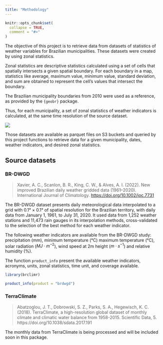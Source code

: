 ```yaml
---
title: "Methodology"
---
```


```r
knitr::opts_chunk$set(
  collapse = TRUE,
  comment = "#>"
)
```

The objective of this project is to retrieve data from datasets of statistics of weather variables for Brazilian municipalities. These datasets were created by using zonal statistics.

Zonal statistics are descriptive statistics calculated using a set of cells that spatially intersects a given spatial boundary. For each boundary in a map, statistics like average, maximum value, minimum value, standard deviation, and sum are obtained to represent the cell's values that intersect the boundary.

The Brazilian municipality boundaries from 2010 were used as a reference, as provided by the `{geobr}` package.

Thus, for each municipality, a set of zonal statistics of weather indicators is calculated, at the same time resolution of the source dataset.

![](zonal_statistics.png)

Those datasets are available as parquet files on S3 buckets and queried by this project functions to retrieve data for a given municipality, dates, weather indicators, and desired zonal statistics.

## Source datasets

### BR-DWGD

> Xavier, A. C., Scanlon, B. R., King, C. W., & Alves, A. I. (2022). New improved Brazilian daily weather gridded data (1961--2020). International Journal of Climatology. <https://doi.org/10.1002/joc.7731>

The BR-DWGD dataset presents daily meteorological data interpolated to a grid with 0.1° $\times$ 0.1° of spatial resolution for the Brazilian territory, with daily data from January 1, 1961, to July 31, 2020. It used data from 1,252 weather stations and 11,473 rain gauges in its interpolation methods, cross-validated to the selection of the best method for each weather indicator.

The following weather indicators are available from the BR-DWGD study: precipitation (mm), minimum temperature (°C) maximum temperature (°C), solar radiation ($MJ\cdot m^{-2}$), wind speed at 2m height ($m\cdot s^{-1}$) and relative humidity (%).

The function `product_info` present the available weather indicators, acronyms, units, zonal statistics, time unit, and coverage available.

```r
library(brclimr)

product_info(product = "brdwgd")
```

### TerraClimate

> Abatzoglou, J. T., Dobrowski, S. Z., Parks, S. A., Hegewisch, K. C. (2018). TerraClimate, a high-resolution global dataset of monthly climate and climatic water balance from 1958-2015. Scientific Data, 5. https://doi.org/10.1038/sdata.2017.191</div>

The monthly data from TerraClimate is being processed and will be included soon in this package.
